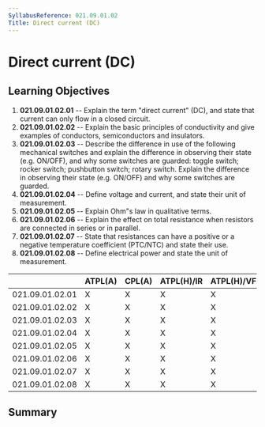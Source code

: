 ```yaml
---
SyllabusReference: 021.09.01.02
Title: Direct current (DC)
---
```


# Direct current (DC)

## Learning Objectives

1.  **021.09.01.02.01** -- Explain the term "direct current" (DC), and state that
    current can only flow in a closed circuit.
2.  **021.09.01.02.02** -- Explain the basic principles of conductivity and give
    examples of conductors, semiconductors and insulators.
3.  **021.09.01.02.03** -- Describe the difference in use of the following
    mechanical switches and explain the difference in observing their state (e.g.
    ON/OFF), and why some switches are guarded: toggle switch; rocker switch;
    pushbutton switch; rotary switch. Explain the difference in observing their
    state (e.g. ON/OFF) and why some switches are guarded.
4.  **021.09.01.02.04** -- Define voltage and current, and state their unit of
    measurement.
5.  **021.09.01.02.05** -- Explain Ohm"s law in qualitative terms.
6.  **021.09.01.02.06** -- Explain the effect on total resistance when resistors
    are connected in series or in parallel.
7.  **021.09.01.02.07** -- State that resistances can have a positive or a
    negative temperature coefficient (PTC/NTC) and state their use.
8.  **021.09.01.02.08** -- Define electrical power and state the unit of
    measurement.

|                 | ATPL(A) | CPL(A) | ATPL(H)/IR | ATPL(H)/VFR | CPL(H) | IR  | CBIR(A) |
| --------------- | ------- | ------ | ---------- | ----------- | ------ | --- | ------- |
| 021.09.01.02.01 | X       | X      | X          | X           | X      |     |         |
| 021.09.01.02.02 | X       | X      | X          | X           | X      |     |         |
| 021.09.01.02.03 | X       | X      | X          | X           | X      |     |         |
| 021.09.01.02.04 | X       | X      | X          | X           | X      |     |         |
| 021.09.01.02.05 | X       | X      | X          | X           | X      |     |         |
| 021.09.01.02.06 | X       | X      | X          | X           | X      |     |         |
| 021.09.01.02.07 | X       | X      | X          | X           | X      |     |         |
| 021.09.01.02.08 | X       | X      | X          | X           | X      |     |         |

## Summary
